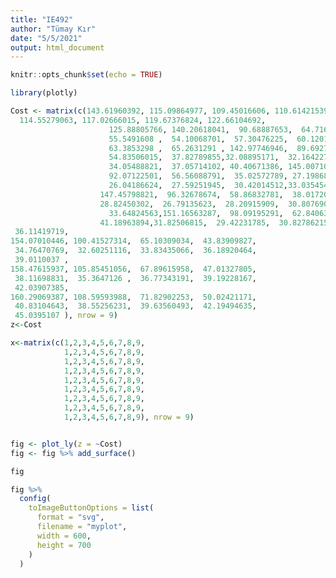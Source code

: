 ```yaml
---
title: "IE492"
author: "Tümay Kır"
date: "5/5/2021"
output: html_document
---
```


```r
knitr::opts_chunk$set(echo = TRUE)
```
```r
library(plotly)
```


```r
Cost <- matrix(c(143.61960392, 115.09864977, 109.45016606, 110.61421539,
  114.55279063, 117.02666015, 119.67376824, 122.66104692,
                      125.88805766, 140.20618041,  90.68887653,  64.71652192,  
                      55.5491608 ,  54.10068701,  57.30476225,  60.12017775,  
                      63.3853298 ,  65.2631291 , 142.97746946,  89.69272795,  
                      54.83506015,  37.82789855,32.08895171,  32.16422778,  
                      34.05488821,  37.05714102, 40.40671386, 145.00710911, 
                      92.07122501,  56.56088791,  35.02572789, 27.19868122,  
                      26.04186624,  27.59251945,  30.42014512,33.03545483,
                    147.45798821,  96.32678674,  58.86832781,  38.01720073,
                    28.82450302,  26.79135623,  28.20915909,  30.8076902 ,
                      33.64824563,151.16563287,  98.09195291,  62.84063617,  
                    41.18963894,31.82506815,  29.42231785,  30.82786215,  33.24366311,
 36.11419719,
154.07010446, 100.41527314,  65.10309034,  43.83909827,
 34.76470769,  32.60251116,  33.83435066,  36.18920464,
 39.0110037 ,
158.47615937, 105.85451056,  67.89615958,  47.01327805,
 38.11698831,  35.3647126 ,  36.77343191,  39.19228167,
 42.03907385,
160.29069387, 108.59593988,  71.82902253,  50.02421171,
 40.83104643,  38.55256231,  39.63560493,  42.19494635,
 45.0395107 ), nrow = 9)
z<-Cost

x<-matrix(c(1,2,3,4,5,6,7,8,9,
            1,2,3,4,5,6,7,8,9,
            1,2,3,4,5,6,7,8,9,
            1,2,3,4,5,6,7,8,9,
            1,2,3,4,5,6,7,8,9,
            1,2,3,4,5,6,7,8,9,
            1,2,3,4,5,6,7,8,9,
            1,2,3,4,5,6,7,8,9,
            1,2,3,4,5,6,7,8,9), nrow = 9)


fig <- plot_ly(z = ~Cost)
fig <- fig %>% add_surface()

fig

fig %>%
  config(
    toImageButtonOptions = list(
      format = "svg",
      filename = "myplot",
      width = 600,
      height = 700
    )
  )
```

